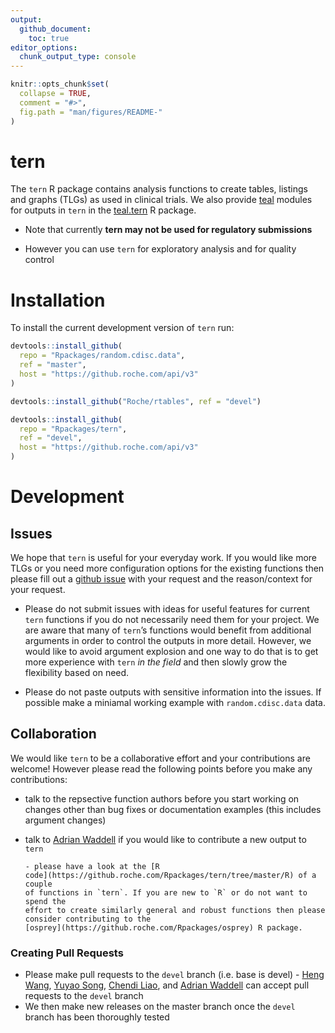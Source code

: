 ```yaml
---
output: 
  github_document:
    toc: true
editor_options: 
  chunk_output_type: console
---
```


<!-- README.md is generated from README.Rmd. Please edit that file -->

```r
knitr::opts_chunk$set(
  collapse = TRUE,
  comment = "#>",
  fig.path = "man/figures/README-"
)
```

# tern

The `tern` R package contains analysis functions to create tables, listings and
graphs (TLGs) as used in clinical trials. We also provide
[teal](https://github.roche.com/Rpackages/teal) modules for outputs in `tern` in
the [teal.tern](https://github.roche.com/Rpackages/teal.oncology) R package.

* Note that currently **tern may not be used for regulatory submissions**

* However you can use `tern` for exploratory analysis and for quality control

# Installation

To install the current development version of `tern` run:

```r
devtools::install_github(
  repo = "Rpackages/random.cdisc.data",
  ref = "master", 
  host = "https://github.roche.com/api/v3"
)

devtools::install_github("Roche/rtables", ref = "devel")

devtools::install_github(
  repo = "Rpackages/tern",
  ref = "devel", 
  host = "https://github.roche.com/api/v3"
)
```

# Development

## Issues

We hope that `tern` is useful for your everyday work. If you would like more
TLGs or you need more configuration options for the existing functions then
please fill out a [github issue](https://github.roche.com/Rpackages/tern/issues)
with your request and the reason/context for your request.

* Please do not submit issues with ideas for useful features for current `tern`
functions if you do not necessarily need them for your project. We are aware
that many of `tern`'s functions would benefit from additional arguments in order
to control the outputs in more detail. However, we would like to avoid argument
explosion and one way to do that is to get more experience with `tern` *in the
field* and then slowly grow the flexibility based on need.

* Please do not paste outputs with sensitive information into the issues. If
possible make a miniamal working example with `random.cdisc.data` data.


## Collaboration

We would like `tern` to be a collaborative effort and your contributions are
welcome! However please read the following points before you make any
contributions:

* talk to the repsective function authors before you start working on changes
other than bug fixes or documentation examples (this includes argument changes)

* talk to [Adrian Waddell](mailto:adrian.waddell@roche.com) if you would like to
contribute a new output to `tern`
 
      - please have a look at the [R
      code](https://github.roche.com/Rpackages/tern/tree/master/R) of a couple
      of functions in `tern`. If you are new to `R` or do not want to spend the
      effort to create similarly general and robust functions then please
      consider contributing to the
      [osprey](https://github.roche.com/Rpackages/osprey) R package.

### Creating Pull Requests

* Please make pull requests to the `devel` branch (i.e. base is devel)
      - [Heng Wang](mailto:wang.heng@gene.com), [Yuyao
      Song](mailto:yuyao.song@roche.com), [Chendi
      Liao](mailto:chendi.liao@roche.com), and [Adrian
      Waddell](mailto:adrian.waddell@roche.com) can accept pull requests to the
      `devel` branch
* We then make new releases on the master branch once the `devel` branch has
been thoroughly tested


[ghs]: http://pages.github.roche.com/Rpackages/tern